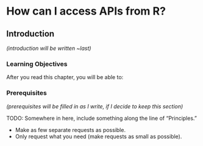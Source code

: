 # How can I access APIs from R? {#sec-httr2}

## Introduction

*(introduction will be written \~last)*

### Learning Objectives

After you read this chapter, you will be able to:

### Prerequisites

*(prerequisites will be filled in as I write, if I decide to keep this section)*

TODO: Somewhere in here, include something along the line of "Principles."

-   Make as few separate requests as possible.
-   Only request what you need (make requests as small as possible).
